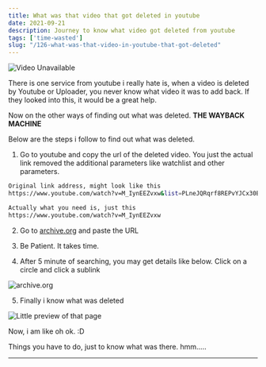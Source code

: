 ```yaml
---
title: What was that video that got deleted in youtube
date: 2021-09-21
description: Journey to know what video got deleted from youtube
tags: ['time-wasted']
slug: "/126-what-was-that-video-in-youtube-that-got-deleted"
---
```


![Video Unavailable](./yt-deleted-video.png)

There is one service from youtube i really hate is, when a video is deleted by Youtube or Uploader, you never know what video it was to add back. If they looked into this, it would be a great help. 

Now on the other ways of finding out what was deleted. **THE WAYBACK MACHINE** 

Below are the steps i follow to find out what was deleted. 

1. Go to youtube and copy the url of the deleted video. You just the actual link removed the additional parameters like watchlist and other parameters. 

```sh
Original link address, might look like this
https://www.youtube.com/watch?v=M_IynEEZvxw&list=PLneJQRqrf8REPvYJCx30B864L1LYt-JmI&index=2&t=56s

Actually what you need is, just this
https://www.youtube.com/watch?v=M_IynEEZvxw
```

2. Go to [archive.org](https://archive.org/) and paste the URL

3. Be Patient. It takes time. 

4. After 5 minute of searching, you may get details like below. Click on a circle and click a sublink

![archive.org](./yt-deleted-video2.png)

5. Finally i know what was deleted

![Little preview of that page](./yt-deleted-video3.png)

Now, i am like oh ok. :D

Things you have to do, just to know what was there. hmm.....

* * * 
